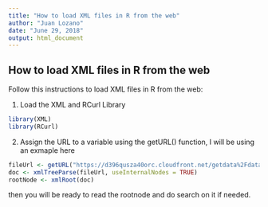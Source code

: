 ---
title: "How to load XML files in R from the web"
author: "Juan Lozano"
date: "June 29, 2018"
output: html_document
---



## How to load XML files in R from the web

Follow this instructions to load XML files in R from the web:

1. Load the XML and RCurl Library
```{r}
library(XML)
library(RCurl)
```

2. Assign the URL to a variable using the getURL() function, I will be using an exmaple here

```{r}
fileUrl <- getURL("https://d396qusza40orc.cloudfront.net/getdata%2Fdata%2Frestaurants.xml")
doc <- xmlTreeParse(fileUrl, useInternalNodes = TRUE)
rootNode <- xmlRoot(doc) 
```

then you will be ready to read the rootnode and do search on it if needed.
